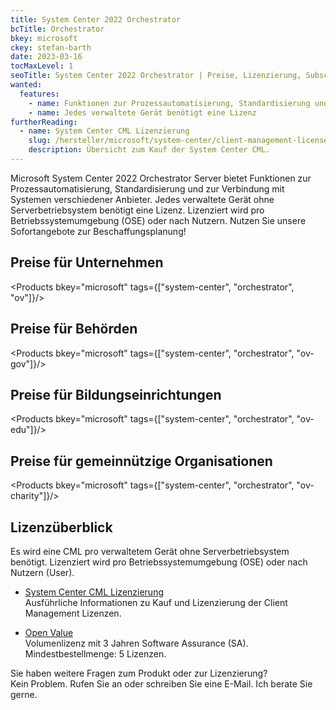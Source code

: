 ```yaml
---
title: System Center 2022 Orchestrator
bcTitle: Orchestrator
bkey: microsoft
ckey: stefan-barth
date: 2023-03-16
tocMaxLevel: 1
seoTitle: System Center 2022 Orchestrator | Preise, Lizenzierung, Subscriptions
wanted:
  features:
    - name: Funktionen zur Prozessautomatisierung, Standardisierung und zur Verbindung mit Systemen verschiedener Anbieter
    - name: Jedes verwaltete Gerät benötigt eine Lizenz
furtherReading:
  - name: System Center CML Lizenzierung
    slug: /hersteller/microsoft/system-center/client-management-license/
    description: Übersicht zum Kauf der System Center CML.
---
```




<Intro>

Microsoft System Center 2022 Orchestrator Server bietet Funktionen zur Prozessautomatisierung, Standardisierung und zur Verbindung mit Systemen verschiedener Anbieter.
Jedes verwaltete Gerät ohne Serverbetriebsystem benötigt eine Lizenz. Lizenziert wird pro Betriebssystemumgebung (OSE) oder nach Nutzern.
Nutzen Sie unsere Sofortangebote zur Beschaffungsplanung!


</Intro>

<TOC />


## Preise für Unternehmen

<Products bkey="microsoft" tags={["system-center", "orchestrator", "ov"]}/>


## Preise für Behörden

<Products bkey="microsoft" tags={["system-center", "orchestrator", "ov-gov"]}/>


## Preise für Bildungseinrichtungen

<Products bkey="microsoft" tags={["system-center", "orchestrator", "ov-edu"]}/>


## Preise für gemeinnützige Organisationen

<Products bkey="microsoft" tags={["system-center", "orchestrator", "ov-charity"]}/>


## Lizenzüberblick

Es wird eine CML pro verwaltetem Gerät ohne Serverbetriebsystem benötigt. Lizenziert wird pro Betriebssystemumgebung (OSE) oder nach Nutzern (User).

<ArrowList>

- [System Center CML Lizenzierung](/hersteller/microsoft/system-center/client-management-license/)<br />
  Ausführliche Informationen zu Kauf und Lizenzierung der Client Management Lizenzen.

- [Open Value](/hersteller/microsoft/open-value/)<br />
  Volumenlizenz mit 3 Jahren Software Assurance (SA). Mindestbestellmenge: 5 Lizenzen.

</ArrowList>


<GetInTouch theme="light">

Sie haben weitere Fragen zum Produkt oder zur Lizenzierung?<br />
Kein Problem. Rufen Sie an oder schreiben Sie eine E-Mail. Ich berate Sie gerne.

</GetInTouch>
